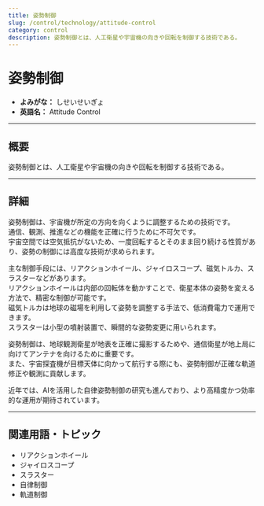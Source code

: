 ```yaml
---
title: 姿勢制御
slug: /control/technology/attitude-control
category: control
description: 姿勢制御とは、人工衛星や宇宙機の向きや回転を制御する技術である。
---
```



<Head>
  <script type="application/ld+json">
    {`{
      "@context": "https://schema.org",
      "@type": "DefinedTerm",
      "name": "姿勢制御",
      "inDefinedTermSet": "https://www.space-portal.org",
      "termCode": "control/technology/attitude-control",
      "description": "姿勢制御とは、人工衛星や宇宙機の向きや回転を制御する技術である。",
      "url": "https://www.space-portal.org/docs/control/technology/attitude-control"
    }`}
  </script>
</Head>

# 姿勢制御

- **よみがな：** しせいせいぎょ  
- **英語名：** Attitude Control  

---

## 概要

姿勢制御とは、人工衛星や宇宙機の向きや回転を制御する技術である。

---

## 詳細

姿勢制御は、宇宙機が所定の方向を向くように調整するための技術です。  
通信、観測、推進などの機能を正確に行うために不可欠です。  
宇宙空間では空気抵抗がないため、一度回転するとそのまま回り続ける性質があり、姿勢の制御には高度な技術が求められます。  

主な制御手段には、リアクションホイール、ジャイロスコープ、磁気トルカ、スラスターなどがあります。  
リアクションホイールは内部の回転体を動かすことで、衛星本体の姿勢を変える方法で、精密な制御が可能です。  
磁気トルカは地球の磁場を利用して姿勢を調整する手法で、低消費電力で運用できます。  
スラスターは小型の噴射装置で、瞬間的な姿勢変更に用いられます。  

姿勢制御は、地球観測衛星が地表を正確に撮影するためや、通信衛星が地上局に向けてアンテナを向けるために重要です。  
また、宇宙探査機が目標天体に向かって航行する際にも、姿勢制御が正確な軌道修正や観測に貢献します。  

近年では、AIを活用した自律姿勢制御の研究も進んでおり、より高精度かつ効率的な運用が期待されています。

---

## 関連用語・トピック

- リアクションホイール  
- ジャイロスコープ  
- スラスター  
- 自律制御  
- 軌道制御
